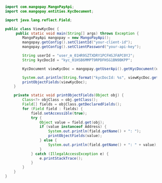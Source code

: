   
```java Java  

import com.mangopay.MangoPayApi;
import com.mangopay.entities.KycDocument;

import java.lang.reflect.Field;

public class ViewKycDoc {
     public static void main(String[] args) throws Exception {
        MangoPayApi mangopay = new MangoPayApi();
        mangopay.getConfig().setClientId("your-client-id");
        mangopay.getConfig().setClientPassword("your-api-key");

        String userId = "user_m_01HR9SZTXDRY1PCFHSJFAPC0YJ";
        String kycDocId = "kyc_01HSB6MMPT9RPDFHSG1BN9BKPP";

        KycDocument viewKycDoc = mangopay.getUserApi().getKycDocument(userId, kycDocId);

        System.out.println(String.format("kycDocId: %s", viewKycDoc.getId()));
        printObjectFields(viewKycDoc);
    }

    private static void printObjectFields(Object obj) {
        Class<?> objClass = obj.getClass();
        Field[] fields = objClass.getDeclaredFields();
        for (Field field : fields) {
            field.setAccessible(true);
            try {
                Object value = field.get(obj);
                if (value instanceof Address) {
                    System.out.println(field.getName() + ": ");
                    printObjectFields(value); 
                } else {
                    System.out.println(field.getName() + ": " + value);
                }
            } catch (IllegalAccessException e) {
                e.printStackTrace();
            }
        }
    }
}  
```